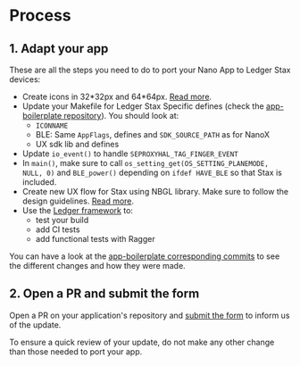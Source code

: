 
# Process

## 1. Adapt your app

These are all the steps you need to do to port your Nano App to Ledger Stax devices:

- Create icons in 32\*32px and 64\*64px. [Read more](../deliverables/icons/).
- Update your Makefile for Ledger Stax Specific defines (check the [app-boilerplate repository](https://github.com/LedgerHQ/app-boilerplate)). You should look at:
	- `ICONNAME`
	- BLE: Same `AppFlags`, defines and `SDK_SOURCE_PATH` as for NanoX
	- UX sdk lib and defines
- Update `io_event()` to handle `SEPROXYHAL_TAG_FINGER_EVENT`
- In `main()`, make sure to call `os_setting_get(OS_SETTING_PLANEMODE, NULL, 0)` and `BLE_power()` depending on `ifdef HAVE_BLE` so that Stax is included.
- Create new UX flow for Stax using NBGL library. Make sure to follow the design guidelines. [Read more](./ledger-stax-display/home/).
- Use the [Ledger framework](../quickstart/framework/) to:
	- test your build
	- add CI tests
	- add functional tests with Ragger

<Callout>
	You can have a look at the <a href='https://github.com/LedgerHQ/app-boilerplate/commit/6fe8017465768fd19601340d9019ababc8dc95af#diff-76ed074a9305c04054cdebb9e9aad2d818052b07091de1f20cad0bbac34ffb52'>app-boilerplate corresponding commits</a> to see the  different changes and how they were made.
</Callout>

## 2. Open a PR and submit the form

Open a PR on your application's repository and [submit the form](https://ledger.typeform.com/app-submission) to inform us of the update.


<Callout type="warning" emoji="⚠️">
	To ensure a quick review of your update, do not make any other change than those needed to port your app.
</Callout>